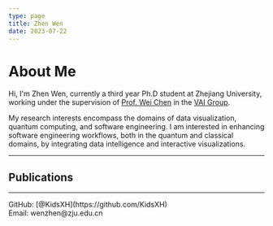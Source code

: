```yaml
---
type: page
title: Zhen Wen
date: 2023-07-22
---
```


# About Me

Hi, I'm Zhen Wen, currently a third year Ph.D student at Zhejiang University, working under the supervision of [Prof. Wei Chen](http://www.cad.zju.edu.cn/home/chenwei/) in the [VAI Group](https://zjuvag.org).

My research interests encompass the domains of data visualization, quantum computing, and software engineering. 
I am interested in enhancing software engineering workflows, both in the quantum and classical domains, by integrating data intelligence and interactive visualizations.

---

## Publications


<PublicationList posts={props.allPosts} />


---

<div>
  GitHub: [@KidsXH](https://github.com/KidsXH)
  <br />
  Email: wenzhen@zju.edu.cn
</div>